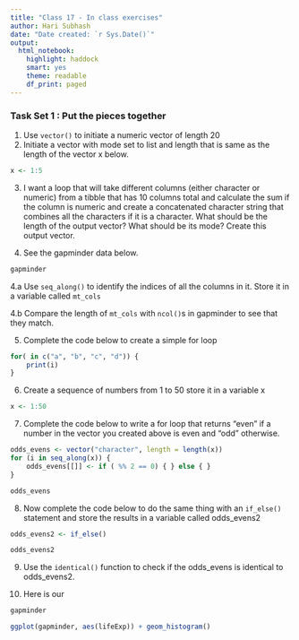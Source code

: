 ```yaml
---
title: "Class 17 - In class exercises"
author: Hari Subhash
date: "Date created: `r Sys.Date()`"
output:
  html_notebook:
    highlight: haddock
    smart: yes
    theme: readable
    df_print: paged
---
```


### Task Set 1 : Put the pieces together
1. Use `vector()` to initiate a numeric vector of length 20
2. Initiate a vector with mode set to list and length that is same as the length of the vector x below.

```r
x <- 1:5

```

3. I want a loop that will take different columns (either character or numeric) from a tibble that has 10 columns total and calculate the sum if the column is numeric and create a concatenated character string that combines all the characters if it is a character. What should be the length of the output vector? What should be its mode? Create this output vector.

4. See the gapminder data below.
```r
gapminder
```

4.a Use `seq_along()` to identify the indices of all the columns in it. Store it in a variable called `mt_cols`

4.b Compare the length of `mt_cols` with `ncol()`s in gapminder to see that they match.

5. Complete the code below to create a simple for loop

```r
for( in c("a", "b", "c", "d")) {
    print(i)
}
```

6. Create a sequence of numbers from 1 to 50 store it in a variable x
```r
x <- 1:50
```


7. Complete the code below to write a for loop that returns "even" if a number in the vector you created above is even and "odd" otherwise.
```r
odds_evens <- vector("character", length = length(x))
for (i in seq_along(x)) {
    odds_evens[[]] <- if ( %% 2 == 0) { } else { }
}

odds_evens
```

8. Now complete the code below to do the same thing with an `if_else()` statement and store the results in a variable called odds_evens2

```r
odds_evens2 <- if_else()

odds_evens2
```

9. Use the `identical()` function to check if the odds_evens is identical to odds_evens2.

10. Here is our 

```r
gapminder
```


```r

ggplot(gapminder, aes(lifeExp)) + geom_histogram()
```


